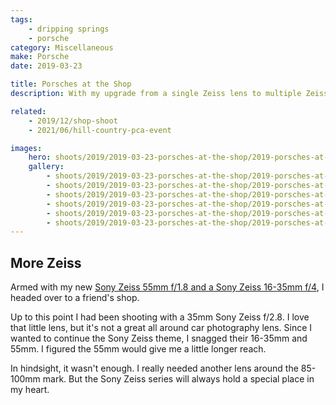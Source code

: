 ```yaml
---
tags:
    - dripping springs
    - porsche
category: Miscellaneous
make: Porsche
date: 2019-03-23

title: Porsches at the Shop
description: With my upgrade from a single Zeiss lens to multiple Zeiss lenses it's time to take a trip to a nearby Porsche restoration shop in Dripping Springs, TX.

related:
    - 2019/12/shop-shoot
    - 2021/06/hill-country-pca-event

images:
    hero: shoots/2019/2019-03-23-porsches-at-the-shop/2019-porsches-at-the-shop_005.jpg
    gallery:
        - shoots/2019/2019-03-23-porsches-at-the-shop/2019-porsches-at-the-shop_001.jpg
        - shoots/2019/2019-03-23-porsches-at-the-shop/2019-porsches-at-the-shop_002.jpg
        - shoots/2019/2019-03-23-porsches-at-the-shop/2019-porsches-at-the-shop_003.jpg
        - shoots/2019/2019-03-23-porsches-at-the-shop/2019-porsches-at-the-shop_004.jpg
        - shoots/2019/2019-03-23-porsches-at-the-shop/2019-porsches-at-the-shop_005.jpg
        - shoots/2019/2019-03-23-porsches-at-the-shop/2019-porsches-at-the-shop_006.jpg
---
```


## More Zeiss

Armed with my new [Sony Zeiss 55mm f/1.8 and a Sony Zeiss 16-35mm f/4](/blog/car-photography-update), I headed over to a friend's shop.

Up to this point I had been shooting with a 35mm Sony Zeiss f/2.8. I love that little lens, but it's not a great all around car photography lens. Since I wanted to continue the Sony Zeiss theme, I snagged their 16-35mm and 55mm. I figured the 55mm would give me a little longer reach.

In hindsight, it wasn't enough. I really needed another lens around the 85-100mm mark. But the Sony Zeiss series will always hold a special place in my heart.
